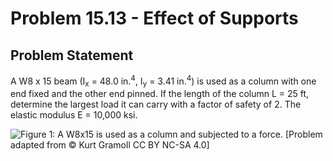 # Problem 15.13 - Effect of Supports {.unnumbered}

## Problem Statement

A W8 x 15 beam (I<sub>x</sub> = 48.0 in.<sup>4</sup>, I<sub>y</sub> = 3.41 in.<sup>4</sup>) is used as a column with one end fixed and the other end pinned. If the length of the column L = 25 ft, determine the largest load it can carry with a factor of safety of 2. The elastic modulus E = 10,000 ksi.

![Figure 1: A W8x15 is used as a column and subjected to a force.](images/623.png){fig-alt="A wide flange W8x15 of length L is subjected to force F. The column is fixed at the lower end and pinned on the top end in the x and y directions."}
\[Problem adapted from © Kurt Gramoll CC BY NC-SA 4.0\]